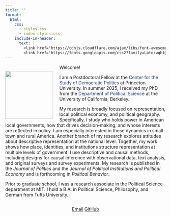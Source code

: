 ```yaml
---
title: ""
format:
  html:
    css:
      - styles.css
      - index-styles.css
    include-in-header:
      text: |
        <link href="https://cdnjs.cloudflare.com/ajax/libs/font-awesome/6.0.0-beta3/css/all.min.css" rel="stylesheet">
        <link href="https://fonts.googleapis.com/css2?family=Lato:wght@300;400;700&display=swap" rel="stylesheet">
---
```


<!--- <div class="banner-image"></div> --->

```{=html}
<style>
.profile-image {
  float: left;
  width: 150px;
  margin-right: 20px;
  margin-top: 20px;
  display: block;
}

</style>
```

![](images/Headshot.png){.profile-image}

::: about-text
Welcome!

I am a Postdoctoral Fellow at the <a href="https://csdp.princeton.edu/"
   target="_blank" rel="noopener"
   style="text-decoration:none; color:#1e3a8a;"> Center for the Study of Democratic Politics </a> at Princeton University. In summer 2025, I received my PhD from the <a href="https://polisci.berkeley.edu/"
   target="_blank" rel="noopener"
   style="text-decoration:none; color:#1e3a8a;"> Department of Political Science </a> at the University of California, Berkeley.

My research is broadly focused on representation, local political economy, and political geography. Specifically, I study who holds power in American local governments, how that drives decision-making, and whose interests are reflected in policy. I am especially interested in these dynamics in small-town and rural America. Another branch of my research explores attitudes about descriptive representation at the national level. Together, my work shows how place, identities, and institutions structure representation at multiple levels of government. I use descriptive and causal methods, including designs for causal inference with observational data, text analysis, and original surveys and survey experiments. My research is published in the *Journal of Politics* and the *Journal of Political Institutions and Political Economy* and is forthcoming in *Political Behavior*.

Prior to graduate school, I was a research associate in the Political Science department at MIT. I hold a B.A. in Political Science, Philosophy, and German from Tufts University.
:::

::: {style="clear: both;"}
:::

::: {style="text-align: center;"}
<a href="mailto:anna_weissman@berkeley.edu" class="button"><i class="fas fa-envelope"></i> Email</a> <a href="https://github.com/a-weissman" class="button"><i class="fab fa-github"></i> GitHub</a>
:::
